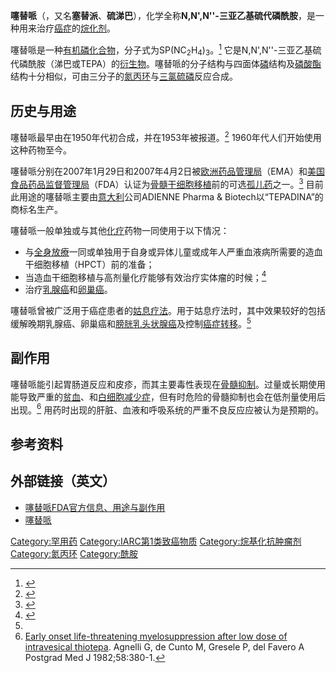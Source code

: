 {{medical}}
{{Drugbox
| Verifiedfields = changed
| verifiedrevid = 413808890
| IUPAC_name = 1,1',1<nowiki>''</nowiki>-phosphorothioyltriaziridine
| image = ThioTEPA.svg
| width = 180
| drug_name = 噻替哌

<!--Clinical data-->
| tradename =  
| Drugs.com = {{drugs.com|CDI|thiotepa}}
| MedlinePlus = a682821
| pregnancy_AU = D
| pregnancy_US = D
| legal_UK = POM
| legal_US = Rx-only
| routes_of_administration = [[靜脈注射|IV]]、腔内给药、[[膀胱|膀胱]]内给药

<!--Pharmacokinetic data-->
| bioavailability =  
| metabolism = [[肝脏|肝代谢]]（[[CYP2B|CYP2B]]、[[CYP3A|CYP3A]]）
| elimination_half-life = 1.5-4.1小时
| excretion = [[肾脏|肾排泄]]<br/>6小时（硫涕巴）<br/>8小时（涕巴）

<!--Identifiers-->
| CASNo_Ref = {{cascite|correct|CAS}}
| CAS_number_Ref = {{cascite|correct|??}}
| CAS_number = 52-24-4
| ATC_prefix = L01
| ATC_suffix = AC01
| PubChem = 5453
| DrugBank_Ref = {{drugbankcite|changed|drugbank}}
| DrugBank = DB04572
| ChemSpiderID_Ref = {{chemspidercite|correct|chemspider}}
| ChemSpiderID = 5254
| UNII_Ref = {{fdacite|correct|FDA}}
| UNII = 905Z5W3GKH
| KEGG_Ref = {{keggcite|correct|kegg}}
| KEGG = D00583
| ChEMBL_Ref = {{ebicite|correct|EBI}}
| ChEMBL = 671

<!--Chemical data-->
| C=6 | H=12 | N=3 | P=1 | S=1 
| molecular_weight = 189.23 g/mol
| smiles = S=P(N1CC1)(N2CC2)N3CC3
| InChI = 1/C6H12N3PS/c11-10(7-1-2-7,8-3-4-8)9-5-6-9/h1-6H2
| InChIKey = FOCVUCIESVLUNU-UHFFFAOYAI
| StdInChI_Ref = {{stdinchicite|correct|chemspider}}
| StdInChI = 1S/C6H12N3PS/c11-10(7-1-2-7,8-3-4-8)9-5-6-9/h1-6H2
| StdInChIKey_Ref = {{stdinchicite|correct|chemspider}}
| StdInChIKey = FOCVUCIESVLUNU-UHFFFAOYSA-N
}}
'''噻替哌'''（{{lang-en|'''ThioTEPA'''或'''thiotepa'''}}，又名'''塞替派'''、'''硫涕巴'''），化学全称'''N,N',N<nowiki>''</nowiki>-三亚乙基硫代磷酰胺'''，是一种用来治疗[[癌症|癌症]]的[[烷化剂|烷化剂]]。 

噻替哌是一种[[有机磷化学|有机磷化合物]]，分子式为SP(NC<sub>2</sub>H<sub>4</sub>)<sub>3</sub>。<ref>{{cite journal | author = Maanen MJ, Smeets CJ, Beijnen JH | title = Chemistry, pharmacology and pharmacokinetics of N,N',N" -triethylenethiophosphoramide (ThioTEPA) | journal = Cancer Treat Rev | volume = 26 | issue = 4 | pages = 257–68 | year = 2000 | pmid = 10913381 | doi = 10.1053/ctrv.2000.0170}}</ref> 它是N,N',N<nowiki>''</nowiki>-三亚乙基硫代磷酰胺（涕巴或TEPA）的[[衍生物|衍生物]]。噻替哌的分子结构与四面体[[磷|磷]]结构及[[磷酸酯|磷酸酯]]结构十分相似，可由三分子的[[氮丙环|氮丙环]]与[[三氯硫磷|三氯硫磷]]反应合成。

==历史与用途==
噻替哌最早由{{link-en|美国氰胺公司|American Cyanamid}}在1950年代初合成，并在1953年被报道。<ref>{{cite journal | author = Sykes M ''et al.'' | title = Clinical Studies of triethylenephosphoramide compounds with nitrogen mustard-like activity | url = https://archive.org/details/sim_cancer_1953-01_6_1/page/142 | journal = Cancer | volume = 6 | issue = | pages = 142–48 | year = 1953 | doi = 10.1002/1097-0142(195301)6:1<142::AID-CNCR2820060114>3.0.CO;2-W | pmid=16734894}}</ref> 1960年代人们开始使用这种药物至今。

噻替哌分别在2007年1月29日和2007年4月2日被[[欧洲药品管理局|欧洲药品管理局]]（EMA）和[[美国食品药品监督管理局|美国食品药品监督管理局]]（FDA）认证为[[骨髓移植|骨髓干细胞移植]]前的可选[[孤儿药|孤儿药]]之一。<ref>{{cite web |url=http://www.dddmag.com/news-EMA-Grants-Adienne-Marketing-Rights-for-Tepadina-31910.aspx |title=EMA Grants Adienne Marketing Rights for Tepadina |date=19 March 2010 |work=dddmag.com |publisher=Drug Discovery & Development |accessdate=25 November 2011 }}{{Dead link|date=2019年4月 |bot=InternetArchiveBot |fix-attempted=yes }}</ref> 目前此用途的噻替哌主要由[[意大利|意大利]]公司ADIENNE Pharma & Biotech以“TEPADINA”的商标名生产。

噻替哌一般单独或与其他[[化疗|化疗]]药物一同使用于以下情况： 
* 与[[全身放療|全身放療]]一同或单独用于自身或异体儿童或成年人严重血液病所需要的造血干细胞移植（HPCT）前的准备；
* 当造血干细胞移植与高剂量化疗能够有效治疗实体瘤的时候；<ref name="FDA">{{cite web |url=http://www.fda.gov/downloads/Drugs/DrugSafety/DrugShortages/UCM251666.pdf |title=URGENT – THIOTEPA UPDATE |date=5 April 2011 |work=[[美国食品药品监督管理局|Food and Drug Administration]] |publisher=ADIENNE Pharma & Biotech |accessdate=25 November 2011 |archive-date=2017-02-16 |archive-url=https://web.archive.org/web/20170216151019/http://www.fda.gov/downloads/Drugs/DrugSafety/DrugShortages/UCM251666.pdf |dead-url=no }}</ref>
* 治疗[[乳腺癌|乳腺癌]]和[[卵巢癌|卵巢癌]]。

噻替哌曾被广泛用于癌症患者的[[姑息疗法|姑息疗法]]。用于姑息疗法时，其中效果较好的包括缓解晚期乳腺癌、卵巢癌和[[膀胱癌|膀胱乳头状腺癌]]及控制[[癌症转移|癌症转移]]。<ref name="FDA" />

==副作用==
噻替哌能引起胃肠道反应和皮疹，而其主要毒性表现在[[骨髓抑制|骨髓抑制]]。过量或长期使用能导致严重的[[贫血|贫血]]、{{link-en|血小板减少症|Thrombocytopenia}}和[[白细胞减少症|白细胞减少症]]，但有时危险的骨髓抑制也会在低剂量使用后出现。<ref>[http://www.ncbi.nlm.nih.gov/pmc/articles/PMC2426344/pdf/postmedj00210-0063.pdf Early onset life-threatening myelosuppression after low dose of intravesical thiotepa]. Agnelli G, de Cunto M, Gresele P, del Favero A Postgrad Med J 1982;58:380-1.</ref> 用药时出现的肝脏、血液和呼吸系统的严重不良反应应被认为是预期的。

==参考资料==
{{reflist}}

==外部链接（英文）==
*[http://www.drugs.com/pro/thiotepa.html 噻替哌FDA官方信息、用途与副作用]{{Wayback|url=http://www.drugs.com/pro/thiotepa.html |date=20200812043356 }}
*[http://www.cancer.org/Treatment/TreatmentsandSideEffects/GuidetoCancerDrugs/thiotepa 噻替哌]{{Wayback|url=http://www.cancer.org/Treatment/TreatmentsandSideEffects/GuidetoCancerDrugs/thiotepa |date=20140928181700 }}

{{化疗药物}}

[[Category:罕用药|Category:罕用药]]
[[Category:IARC第1类致癌物质|Category:IARC第1类致癌物质]]
[[Category:烷基化抗肿瘤剂|Category:烷基化抗肿瘤剂]]
[[Category:氮丙环|Category:氮丙环]]
[[Category:酰胺|Category:酰胺]]